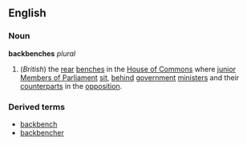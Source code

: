 ==English==
===Noun===
'''backbenches''' ''plural''

#(''British'') the [[rear]] [[bench]]es in the [[House of Commons]] where [[junior]] [[Members of Parliament]] [[sit]], [[behind]] [[government]] [[minister]]s and their [[counterpart]]s in the [[opposition]].

===Derived terms===
*[[backbench]]<!--adjective-->
*[[backbencher]]